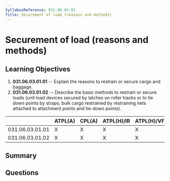 ```yaml
---
SyllabusReference: 031.06.03.01
Title: Securement of load (reasons and methods)
---
```


# Securement of load (reasons and methods)

## Learning Objectives

1.  **031.06.03.01.01** -- Explain the reasons to restrain or secure cargo and
    baggage.
2.  **031.06.03.01.02** -- Describe the basic methods to restrain or secure loads
    (unit load devices secured by latches on roller tracks or to tie down points
    by straps; bulk cargo restrained by restraining nets attached to attachment
    points and tie-down points).

|                 | ATPL(A) | CPL(A) | ATPL(H)/IR | ATPL(H)/VFR | CPL(H) | IR | CBIR(A) |
| --------------- | ------- | ------ | ---------- | ----------- | ------ | -- | ------- |
| 031.06.03.01.01 | X       | X      | X          | X           | X      |    |         |
| 031.06.03.01.02 | X       | X      | X          | X           | X      |    |         |

## Summary

## Questions
